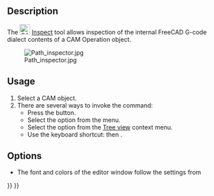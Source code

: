 <languages/>

{{Docnav
|[[CAM_ExportTemplate|ExportTemplate]]
|[[CAM_Simulator|Simulator]]
|[[CAM_Workbench|CAM]]
|IconL=CAM_ExportTemplate.svg
|IconR=CAM_Simulator.svg
|IconC=Workbench_CAM.svg
}}

<div class="mw-translate-fuzzy">
{{GuiCommand/ru
|Name=Path Inspect
|Name/ru=Path Inspect
|MenuLocation=Путь → Исследовать G-code
|Workbenches=[[Path_Workbench/ru|Path]]
|Shortcut=
|SeeAlso=
}}
</div>

==Description==

The [[Image:CAM_Inspect.svg|24px]] [[CAM_Inspect|Inspect]] tool allows inspection of the internal FreeCAD G-code dialect contents of a CAM Operation object.

[[Image:Path_inspector.jpg]]

==Usage==

# Select a CAM object.
# There are several ways to invoke the command:
#* Press the {{Button|[[Image:CAM_Inspect.svg|16px]] [[CAM_Inspect|Inspect CAM Commands]]}} button.
#* Select the {{MenuCommand|CAM → [[Image:CAM_Inspect.svg|16px]] Inspect CAM Commands}} option from the menu.
#* Select the {{MenuCommand|[[Image:CAM_Inspect.svg|16px]] Inspect G-code}} option from the [[Tree_view|Tree view]] context menu.
#* Use the keyboard shortcut: {{KEY|P}} then {{KEY|I}}.

==Options==

* The font and colors of the editor window follow the settings from {{MenuCommand|Edit → Preferences → Editor}}


{{Docnav
|[[CAM_ExportTemplate|ExportTemplate]]
|[[CAM_Simulator|Simulator]]
|[[CAM_Workbench|CAM]]
|IconL=CAM_ExportTemplate.svg
|IconR=CAM_Simulator.svg
|IconC=Workbench_CAM.svg
}}

{{CAM_Tools_navi{{#translation:}}}}
{{Userdocnavi{{#translation:}}}}